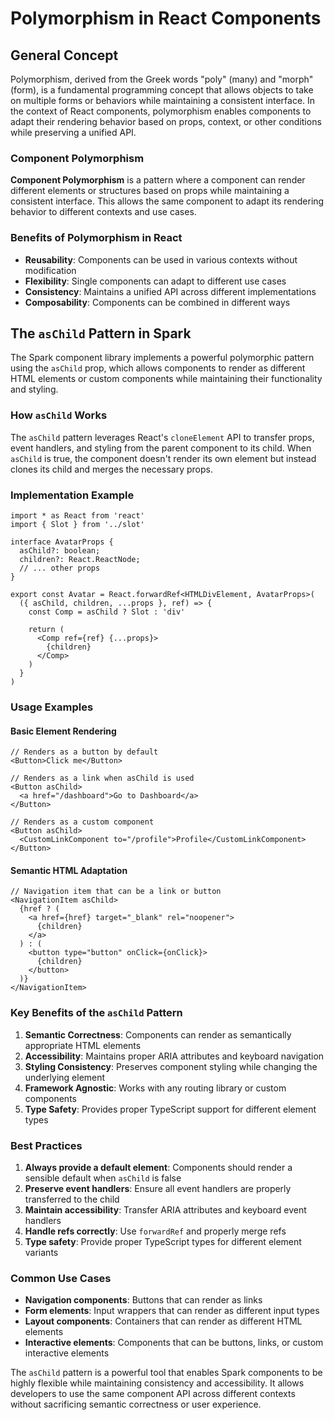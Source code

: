 
<Meta title="Components Principles/Polymorphism" />


# Polymorphism in React Components

## General Concept

Polymorphism, derived from the Greek words "poly" (many) and "morph" (form), is a fundamental programming concept that allows objects to take on multiple forms or behaviors while maintaining a consistent interface. In the context of React components, polymorphism enables components to adapt their rendering behavior based on props, context, or other conditions while preserving a unified API.

### Component Polymorphism

**Component Polymorphism** is a pattern where a component can render different elements or structures based on props while maintaining a consistent interface. This allows the same component to adapt its rendering behavior to different contexts and use cases.

### Benefits of Polymorphism in React

- **Reusability**: Components can be used in various contexts without modification
- **Flexibility**: Single components can adapt to different use cases
- **Consistency**: Maintains a unified API across different implementations
- **Composability**: Components can be combined in different ways

## The `asChild` Pattern in Spark

The Spark component library implements a powerful polymorphic pattern using the `asChild` prop, which allows components to render as different HTML elements or custom components while maintaining their functionality and styling.

### How `asChild` Works

The `asChild` pattern leverages React's `cloneElement` API to transfer props, event handlers, and styling from the parent component to its child. When `asChild` is true, the component doesn't render its own element but instead clones its child and merges the necessary props.

### Implementation Example

```tsx
import * as React from 'react'
import { Slot } from '../slot'

interface AvatarProps {
  asChild?: boolean;
  children?: React.ReactNode;
  // ... other props
}

export const Avatar = React.forwardRef<HTMLDivElement, AvatarProps>(
  ({ asChild, children, ...props }, ref) => {
    const Comp = asChild ? Slot : 'div'
    
    return (
      <Comp ref={ref} {...props}>
        {children}
      </Comp>
    )
  }
)
```

### Usage Examples

#### Basic Element Rendering
```tsx
// Renders as a button by default
<Button>Click me</Button>

// Renders as a link when asChild is used
<Button asChild>
  <a href="/dashboard">Go to Dashboard</a>
</Button>

// Renders as a custom component
<Button asChild>
  <CustomLinkComponent to="/profile">Profile</CustomLinkComponent>
</Button>
```

#### Semantic HTML Adaptation
```tsx
// Navigation item that can be a link or button
<NavigationItem asChild>
  {href ? (
    <a href={href} target="_blank" rel="noopener">
      {children}
    </a>
  ) : (
    <button type="button" onClick={onClick}>
      {children}
    </button>
  )}
</NavigationItem>
```

### Key Benefits of the `asChild` Pattern

1. **Semantic Correctness**: Components can render as semantically appropriate HTML elements
2. **Accessibility**: Maintains proper ARIA attributes and keyboard navigation
3. **Styling Consistency**: Preserves component styling while changing the underlying element
4. **Framework Agnostic**: Works with any routing library or custom components
5. **Type Safety**: Provides proper TypeScript support for different element types

### Best Practices

1. **Always provide a default element**: Components should render a sensible default when `asChild` is false
2. **Preserve event handlers**: Ensure all event handlers are properly transferred to the child
3. **Maintain accessibility**: Transfer ARIA attributes and keyboard event handlers
4. **Handle refs correctly**: Use `forwardRef` and properly merge refs
5. **Type safety**: Provide proper TypeScript types for different element variants

### Common Use Cases

- **Navigation components**: Buttons that can render as links
- **Form elements**: Input wrappers that can render as different input types
- **Layout components**: Containers that can render as different HTML elements
- **Interactive elements**: Components that can be buttons, links, or custom interactive elements

The `asChild` pattern is a powerful tool that enables Spark components to be highly flexible while maintaining consistency and accessibility. It allows developers to use the same component API across different contexts without sacrificing semantic correctness or user experience.
